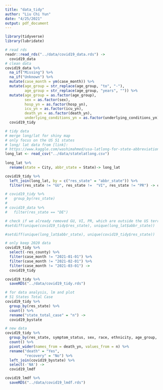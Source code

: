 ```yaml
---
title: "data_tidy"
author: "Liu Chi Yun"
date: "4/25/2021"
output: pdf_document
---
```


```r
library(tidyverse)
library(lubridate)
```


```r
# read rds 
readr::read_rds("../data/covid19_data.rds") -> 
  covid19_data
# clean data
covid19_data %>% 
  na_if("Missing") %>% 
  na_if("Unknown") %>% 
  mutate(case_month = ym(case_month)) %>% 
  mutate(age_group = str_replace(age_group, "to", "-"),
         age_group = str_replace(age_group, "years", "")) %>% 
  mutate(age_group = as.factor(age_group),
         sex = as.factor(sex),
         hosp_yn = as.factor(hosp_yn),
         icu_yn = as.factor(icu_yn),
         death_yn = as.factor(death_yn),
         underlying_conditions_yn = as.factor(underlying_conditions_yn))  ->
  covid19_tidy
```


```r
# tidy data
# merge long/lat for shiny map
# only focus on the US 51 states
# long/ lat data from [link]:
# https://www.kaggle.com/washimahmed/usa-latlong-for-state-abbreviations
long_lat <- read_csv("../data/statelatlong.csv") 
  
long_lat %>% 
  rename(state = City, abbr_state = State)-> long_lat

covid19_tidy %>% 
  left_join(long_lat, by = c("res_state" = "abbr_state")) %>% 
  filter(res_state != "GU", res_state !=  "VI", res_state != "PR") -> covid19_tidy

# covid19_tidy %>% 
#   group_by(res_state)
# 
# covid19_data %>% 
#   filter(res_state == "DE")

# check if we already removed GU, VI, PR, which are outside the US territories
#setdiff(unique(covid19_tidy$res_state), unique(long_lat$abbr_state))

#setdiff(unique(long_lat$abbr_state), unique(covid19_tidy$res_state))

# only keep 2020 data
covid19_tidy %>% 
  select(-res_county) %>% 
  filter(case_month != "2021-01-01") %>% 
  filter(case_month != "2021-02-01") %>% 
  filter(case_month != "2021-03-01") ->
  covid19_tidy

covid19_tidy %>% 
  saveRDS("../data/covid19_tidy.rds")
```

```r
# for data analysis, lm and plot
# 51 States Total Case
covid19_tidy %>%
  group_by(res_state) %>% 
  count() %>% 
  rename("state_total_case" = "n") ->
  covid19_bystate

# new data
covid19_tidy %>% 
  group_by(res_state, symptom_status, sex, race, ethnicity, age_group, death_yn) %>% 
  count() %>% 
  pivot_wider(names_from = death_yn, values_from = n) %>% 
  rename("death" = "Yes",
         "recovery" = "No") %>% 
  left_join(covid19_bystate) %>% 
  select(-'NA') ->
  covid19_lmdf

covid19_lmdf %>% 
  saveRDS("../data/covid19_lmdf.rds")
```






